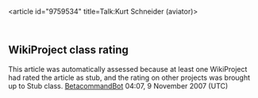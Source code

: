 <article id="9759534" title=Talk:Kurt Schneider (aviator)>
	<talkpage id="9759534" title="Talk:Kurt Schneider (aviator)">
{{American-English}}
{{WikiProjectBannerShell|1=
{{WikiProject Aviation|class=Stub|Biography=yes|auto=yes}}
{{WikiProject Biography|living=no|class=Stub|military-work-group=yes|military-priority=low|listas=Schneider, Kurt}}
{{WikiProject Military history|class=Stub|German-task-force=yes|WWI-task-force=yes|Aviation-task-force=yes|Biography=yes|German=yes}}
{{WikiProject Germany|class=stub|importance= }}
}}
== WikiProject class rating==
This article was automatically assessed because at least one WikiProject had rated the article as stub, and the rating on other projects was brought up to Stub class. [[User:BetacommandBot|BetacommandBot]] 04:07, 9 November 2007 (UTC)
	</talkpage>
</article>